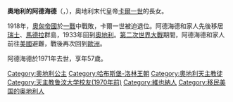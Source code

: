 {{Unreferenced|time=2020-10-06T14:09:48+00:00}}
{{Infobox royalty
| name        = 奧地利的阿德海德
| image       =
| birth_date  = {{birth date|1914|1|3|df=y}}
| birth_place = {{flag|Austria-Hungary}}[[維也納|維也納]]
| death_date  = {{death date and age|1971|10|2|1914|1|3|df=y}}
| death_place = {{flag|West Germany}}[[珀京|珀京]]
| full name   = Adelheid Maria Josepha Sixta Antonia Roberta Ottonia Zita Charlotte Luise Immakulata Pia Theresia Beatrix Franziska Isabella Henriette Maximiliana Genoveva Ignatia Marcus d'Aviano
| house       = [[哈布斯堡-洛林皇朝|哈布斯堡-洛林皇朝]]
| father      = [[卡爾一世_(奧匈帝國)|卡爾一世]]
| mother      = [[波旁-帕爾馬的齊塔|波旁-帕爾馬的齊塔]]
}}
'''奧地利的阿德海德'''（{{lang-de|Adelheid von Habsburg-Lothringen}}，{{bd|1914年|1月3日|1971年|10月2日}}），奧地利末代皇帝[[卡爾一世_(奧匈帝國)|卡爾一世]]的長女。

1918年，[[奧匈帝國|奧匈帝國]]於[[第一次世界大戰|一戰]]中戰敗，卡爾一世被迫退位。阿德海德和家人先後移居[[瑞士|瑞士]]、[[馬德拉|馬德拉]]群島，1933年回到[[奧地利第一共和國|奧地利]]。[[第二次世界大戰|第二次世界大戰]]期間，阿德海德和家人前往[[美國|美國]]避難，戰後再次回到[[歐洲|歐洲]]。

阿德海德於1971年去世，享年57歲。

[[Category:奥地利公主|Category:奥地利公主]]
[[Category:哈布斯堡-洛林王朝|Category:哈布斯堡-洛林王朝]]
[[Category:奧地利天主教徒|Category:奧地利天主教徒]]
[[Category:天主教鲁汶大学校友(1970年前)|Category:天主教鲁汶大学校友(1970年前)]]
[[Category:維也納人|Category:維也納人]]
[[Category:移民美国的奥地利人|Category:移民美国的奥地利人]]